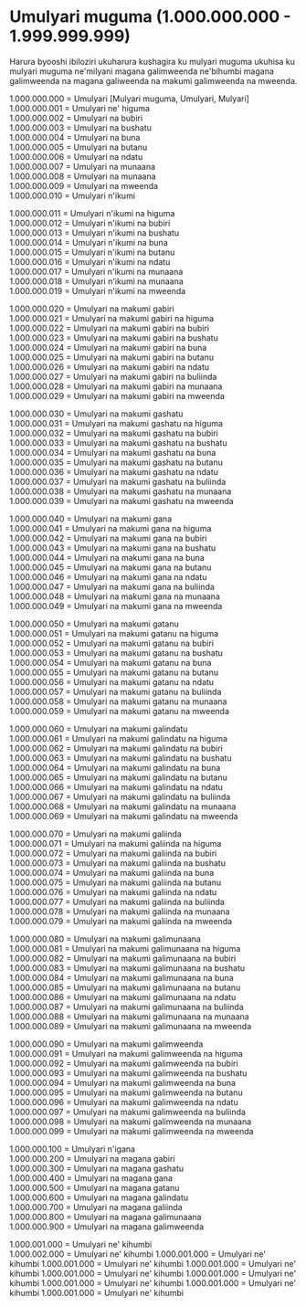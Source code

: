 # Umulyari muguma (1.000.000.000 - 1.999.999.999)

Harura byooshi ibiloziri ukuharura kushagira ku mulyari muguma ukuhisa ku mulyari muguma ne'milyani magana galimweenda ne'bihumbi magana galimweenda na magana galiweenda na makumi galimweenda na mweenda.

1.000.000.000 = Umulyari [Mulyari muguma, Umulyari, Mulyari]  
1.000.000.001 = Umulyari ne' higuma  
1.000.000.002 = Umulyari na bubiri  
1.000.000.003 = Umulyari na bushatu  
1.000.000.004 = Umulyari na buna  
1.000.000.005 = Umulyari na butanu  
1.000.000.006 = Umulyari na ndatu  
1.000.000.007 = Umulyari na munaana  
1.000.000.008 = Umulyari na munaana  
1.000.000.009 = Umulyari na mweenda  
1.000.000.010 = Umulyari n'ikumi

1.000.000.011 = Umulyari n'ikumi na higuma  
1.000.000.012 = Umulyari n'ikumi na bubiri  
1.000.000.013 = Umulyari n'ikumi na bushatu  
1.000.000.014 = Umulyari n'ikumi na buna  
1.000.000.015 = Umulyari n'ikumi na butanu  
1.000.000.016 = Umulyari n'ikumi na ndatu  
1.000.000.017 = Umulyari n'ikumi na munaana  
1.000.000.018 = Umulyari n'ikumi na munaana  
1.000.000.019 = Umulyari n'ikumi na mweenda

1.000.000.020 = Umulyari na makumi gabiri  
1.000.000.021 = Umulyari na makumi gabiri na higuma  
1.000.000.022 = Umulyari na makumi gabiri na bubiri  
1.000.000.023 = Umulyari na makumi gabiri na bushatu  
1.000.000.024 = Umulyari na makumi gabiri na buna  
1.000.000.025 = Umulyari na makumi gabiri na butanu  
1.000.000.026 = Umulyari na makumi gabiri na ndatu  
1.000.000.027 = Umulyari na makumi gabiri na buliinda  
1.000.000.028 = Umulyari na makumi gabiri na munaana  
1.000.000.029 = Umulyari na makumi gabiri na mweenda

1.000.000.030 = Umulyari na makumi gashatu  
1.000.000.031 = Umulyari na makumi gashatu na higuma  
1.000.000.032 = Umulyari na makumi gashatu na bubiri  
1.000.000.033 = Umulyari na makumi gashatu na bushatu  
1.000.000.034 = Umulyari na makumi gashatu na buna  
1.000.000.035 = Umulyari na makumi gashatu na butanu  
1.000.000.036 = Umulyari na makumi gashatu na ndatu  
1.000.000.037 = Umulyari na makumi gashatu na buliinda  
1.000.000.038 = Umulyari na makumi gashatu na munaana  
1.000.000.039 = Umulyari na makumi gashatu na mweenda

1.000.000.040 = Umulyari na makumi gana  
1.000.000.041 = Umulyari na makumi gana na higuma  
1.000.000.042 = Umulyari na makumi gana na bubiri  
1.000.000.043 = Umulyari na makumi gana na bushatu  
1.000.000.044 = Umulyari na makumi gana na buna  
1.000.000.045 = Umulyari na makumi gana na butanu  
1.000.000.046 = Umulyari na makumi gana na ndatu  
1.000.000.047 = Umulyari na makumi gana na buliinda  
1.000.000.048 = Umulyari na makumi gana na munaana  
1.000.000.049 = Umulyari na makumi gana na mweenda

1.000.000.050 = Umulyari na makumi gatanu  
1.000.000.051 = Umulyari na makumi gatanu na higuma  
1.000.000.052 = Umulyari na makumi gatanu na bubiri  
1.000.000.053 = Umulyari na makumi gatanu na bushatu  
1.000.000.054 = Umulyari na makumi gatanu na buna  
1.000.000.055 = Umulyari na makumi gatanu na butanu  
1.000.000.056 = Umulyari na makumi gatanu na ndatu  
1.000.000.057 = Umulyari na makumi gatanu na buliinda  
1.000.000.058 = Umulyari na makumi gatanu na munaana  
1.000.000.059 = Umulyari na makumi gatanu na mweenda

1.000.000.060 = Umulyari na makumi galindatu  
1.000.000.061 = Umulyari na makumi galindatu na higuma  
1.000.000.062 = Umulyari na makumi galindatu na bubiri  
1.000.000.063 = Umulyari na makumi galindatu na bushatu  
1.000.000.064 = Umulyari na makumi galindatu na buna  
1.000.000.065 = Umulyari na makumi galindatu na butanu  
1.000.000.066 = Umulyari na makumi galindatu na ndatu  
1.000.000.067 = Umulyari na makumi galindatu na buliinda  
1.000.000.068 = Umulyari na makumi galindatu na munaana  
1.000.000.069 = Umulyari na makumi galindatu na mweenda

1.000.000.070 = Umulyari na makumi galiinda  
1.000.000.071 = Umulyari na makumi galiinda na higuma  
1.000.000.072 = Umulyari na makumi galiinda na bubiri  
1.000.000.073 = Umulyari na makumi galiinda na bushatu  
1.000.000.074 = Umulyari na makumi galiinda na buna  
1.000.000.075 = Umulyari na makumi galiinda na butanu  
1.000.000.076 = Umulyari na makumi galiinda na ndatu  
1.000.000.077 = Umulyari na makumi galiinda na buliinda  
1.000.000.078 = Umulyari na makumi galiinda na munaana  
1.000.000.079 = Umulyari na makumi galiinda na mweenda

1.000.000.080 = Umulyari na makumi galimunaana  
1.000.000.081 = Umulyari na makumi galimunaana na higuma  
1.000.000.082 = Umulyari na makumi galimunaana na bubiri  
1.000.000.083 = Umulyari na makumi galimunaana na bushatu  
1.000.000.084 = Umulyari na makumi galimunaana na buna  
1.000.000.085 = Umulyari na makumi galimunaana na butanu  
1.000.000.086 = Umulyari na makumi galimunaana na ndatu  
1.000.000.087 = Umulyari na makumi galimunaana na buliinda  
1.000.000.088 = Umulyari na makumi galimunaana na munaana  
1.000.000.089 = Umulyari na makumi galimunaana na mweenda

1.000.000.090 = Umulyari na makumi galimweenda  
1.000.000.091 = Umulyari na makumi galimweenda na higuma  
1.000.000.092 = Umulyari na makumi galimweenda na bubiri  
1.000.000.093 = Umulyari na makumi galimweenda na bushatu  
1.000.000.094 = Umulyari na makumi galimweenda na buna  
1.000.000.095 = Umulyari na makumi galimweenda na butanu  
1.000.000.096 = Umulyari na makumi galimweenda na ndatu  
1.000.000.097 = Umulyari na makumi galimweenda na buliinda  
1.000.000.098 = Umulyari na makumi galimweenda na munaana  
1.000.000.099 = Umulyari na makumi galimweenda na mweenda

1.000.000.100 = Umulyari n'igana  
1.000.000.200 = Umulyari na magana gabiri  
1.000.000.300 = Umulyari na magana gashatu  
1.000.000.400 = Umulyari na magana gana  
1.000.000.500 = Umulyari na magana gatanu  
1.000.000.600 = Umulyari na magana galindatu  
1.000.000.700 = Umulyari na magana galiinda  
1.000.000.800 = Umulyari na magana galimunaana  
1.000.000.900 = Umulyari na magana galimweenda

1.000.001.000 = Umulyari ne' kihumbi  
1.000.002.000 = Umulyari ne' kihumbi
1.000.001.000 = Umulyari ne' kihumbi
1.000.001.000 = Umulyari ne' kihumbi
1.000.001.000 = Umulyari ne' kihumbi
1.000.001.000 = Umulyari ne' kihumbi
1.000.001.000 = Umulyari ne' kihumbi
1.000.001.000 = Umulyari ne' kihumbi
1.000.001.000 = Umulyari ne' kihumbi
1.000.001.000 = Umulyari ne' kihumbi
